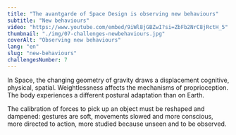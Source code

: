 ```yaml
---
title: "The avantgarde of Space Design is observing new behaviours"
subtitle: "New behaviours"
video: "https://www.youtube.com/embed/9iWl8jGBZwI?si=ZbFb2NrC8jRctH_5"
thumbnail: "./img/07-challenges-newbehaviours.jpg"
coverAlt: "Observing new behaviours"
lang: "en"
slug: "new-behaviours"
challengesNumber: 7
---
```


In Space, the changing geometry of gravity draws a displacement cognitive, physical, spatial. Weightlessness affects the mechanisms of proprioception. The body experiences a different postural adaptation than on Earth.

The calibration of forces to pick up an object must be reshaped and dampened: gestures are soft, movements slowed and more conscious, more directed to action, more studied because unseen and to be observed.